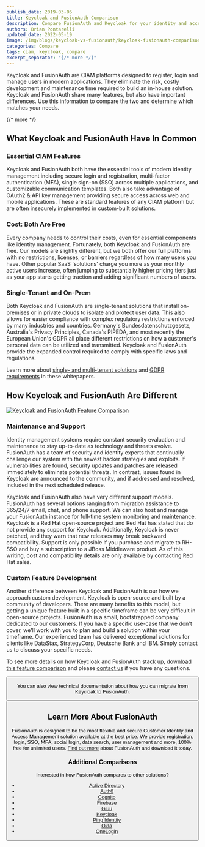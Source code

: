 ```yaml
---
publish_date: 2019-03-06 
title: Keycloak and FusionAuth Comparison
description: Compare FusionAuth and Keycloak for your identity and access management solution.
authors: Brian Pontarelli
updated_date: 2022-05-19
image: /img/blogs/keycloak-vs-fusionauth/keycloak-fusionauth-comparison.png
categories: Compare
tags: ciam, keycloak, compare
excerpt_separator: "{/* more */}"
---
```


Keycloak and FusionAuth are CIAM platforms designed to register, login and manage users in modern applications. They eliminate the risk, costly development and maintenance time required to build an in-house solution. Keycloak and FusionAuth share many features, but also have important differences. Use this information to compare the two and determine which matches your needs.

{/* more */}

## What Keycloak and FusionAuth Have In Common

### Essential CIAM Features
Keycloak and FusionAuth both have the essential tools of modern identity management including secure login and registration, multi-factor authentication (MFA), single sign-on (SSO) across multiple applications, and customizable communication templates. Both also take advantage of OAuth2 & API key management providing secure access across web and mobile applications. These are standard features of any CIAM platform but are often insecurely implemented in custom-built solutions.

### Cost: Both Are Free
Every company needs to control their costs, even for essential components like identity management. Fortunately, both Keycloak and FusionAuth are free. Our models are slightly different, but we both offer our full platforms with no restrictions, licenses, or barriers regardless of how many users you have. Other popular SaaS 'solutions' charge you more as your monthly active users increase, often jumping to substantially higher pricing tiers just as your app starts getting traction and adding significant numbers of users.

### Single-Tenant and On-Prem
Both Keycloak and FusionAuth are single-tenant solutions that install on-premises or in private clouds to isolate and protect user data. This also allows for easier compliance with complex regulatory restrictions enforced by many industries and countries. Germany's Bundesdatenschutzgesetz, Australia's Privacy Principles, Canada's PIPEDA, and most recently the European Union's GDPR all place different restrictions on how a customer's personal data can be utilized and transmitted. Keycloak and FusionAuth provide the expanded control required to comply with specific laws and regulations.

Learn more about [single- and multi-tenant solutions](/articles/identity-basics/multi-tenancy-vs-single-tenant-idaas-solutions) and [GDPR requirements](/articles/ciam/developers-guide-to-gdpr) in these whitepapers.

## How Keycloak and FusionAuth Are Different

[![Keycloak and FusionAuth Feature Comparison](/img/blogs/keycloak-vs-fusionauth/keycloak-fusionauth-comparison-sample.png)](/resources/fusionauth-vs-keycloak.pdf)

### Maintenance and Support

Identity management systems require constant security evaluation and maintenance to stay up-to-date as technology and threats evolve. FusionAuth has a team of security and identity experts that continually challenge our system with the newest hacker strategies and exploits. If vulnerabilities are found, security updates and patches are released immediately to eliminate potential threats. In contrast, issues found in Keycloak are announced to the community, and if addressed and resolved, included in the next scheduled release.

Keycloak and FusionAuth also have very different support models. FusionAuth has several options ranging from migration assistance to 365/24/7 email, chat, and phone support. We can also host and manage your FusionAuth instance for full-time system monitoring and maintenance. Keycloak is a Red Hat open-source project and Red Hat has stated that do not provide any support for Keycloak. Additionally, Keycloak is never patched, and they warn that new releases may break backward compatibility. Support is only possible if you purchase and migrate to RH-SSO and buy a subscription to a JBoss Middleware product. As of this writing, cost and compatibility details are only available by contacting Red Hat sales.

### Custom Feature Development
Another difference between Keycloak and FusionAuth is our how we approach custom development. Keycloak is open-source and built by a community of developers. There are many benefits to this model, but getting a unique feature built in a specific timeframe can be very difficult in open-source projects. FusionAuth is a small, bootstrapped company dedicated to our customers. If you have a specific use-case that we don't cover, we'll work with you to plan and build a solution within your timeframe. Our experienced team has delivered exceptional solutions for clients like DataStax, StrategyCorp, Deutsche Bank and IBM. Simply contact us to discuss your specific needs.

To see more details on how Keycloak and FusionAuth stack up, [download this feature comparison](/resources/fusionauth-vs-keycloak.pdf "Keycloak and FusionAuth Feature Comparison") and please [contact us](/contact "Contact Us") if you have any questions.

<Button href="/resources/fusionauth-vs-keycloak.pdf" label="Download the Keycloak and FusionAuth Feature Comparison" />

You can also view technical documentation about how you can migrate from Keycloak to FusionAuth.

<Button href="/docs/lifecycle/migrate-users/keycloak" label="View the Keycloak Technical Migration Guide" />

## Learn More About FusionAuth
FusionAuth is designed to be the most flexible and secure Customer Identity and Access Management solution available at the best price. We provide registration, login, SSO, MFA, social login, data search, user management and more, 100% free for unlimited users. [Find out more](/ "FusionAuth Home") about FusionAuth and download it today.

### Additional Comparisons

Interested in how FusionAuth compares to other solutions?
- [Active Directory](/blog/2018/09/14/active-directory-and-fusionauth-ciam-comparison "Active Directory and FusionAuth")
- [Auth0](/blog/2018/10/19/auth0-and-fusionauth-a-tale-of-two-solutions "Auth0 and FusionAuth")
- [Cognito](/blog/2018/09/18/amazon-cognito-and-fusionauth-comparison "Amazon Cognito and FusionAuth")
- [Firebase](/blog/2018/10/02/firebase-and-fusionauth-ciam-comparison "Firebase and FusionAuth")
- [Gluu](/blog/2019/07/16/gluu-fusionauth-compare-identity-management-solutions "Gluu and FusionAuth")
- [Keycloak](/blog/2019/03/06/keycloak-fusionauth-comparison "Keycloak and FusionAuth")
- [Ping Identity](/blog/2018/10/08/quick-comparison-ping-identity-and-fusionauth "Ping Identity and FusionAuth")
- [Okta](/blog/2018/10/16/8-things-to-know-about-okta-and-fusionauth "Okta and FusionAuth")
- [OneLogin](/blog/2018/10/12/onelogin-and-fusionauth "OneLogin and FusionAuth")
